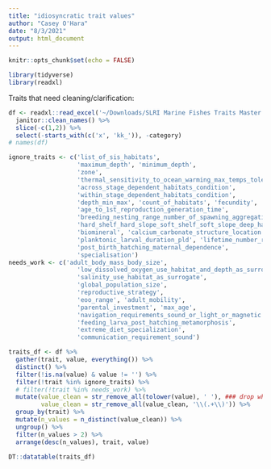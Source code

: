 ```yaml
---
title: "idiosyncratic trait values"
author: "Casey O'Hara"
date: "8/3/2021"
output: html_document
---
```


```r
knitr::opts_chunk$set(echo = FALSE)

library(tidyverse)
library(readxl)
```

Traits that need cleaning/clarification:
```r
df <- readxl::read_excel('~/Downloads/SLRI Marine Fishes Traits Master (1).xlsx', sheet = 1) %>%
  janitor::clean_names() %>%
  slice(-c(1,2)) %>%
  select(-starts_with(c('x', 'kk_')), -category)
# names(df)

ignore_traits <- c('list_of_sis_habitats',
                   'maximum_depth', 'minimum_depth', 
                   'zone', 
                   'thermal_sensitivity_to_ocean_warming_max_temps_tolerated',
                   'across_stage_dependent_habitats_condition',
                   'within_stage_dependent_habitats_condition',
                   'depth_min_max', 'count_of_habitats', 'fecundity',
                   'age_to_1st_reproduction_generation_time',
                   'breeding_nesting_range_number_of_spawning_aggregations_fish',
                   'hard_shelf_hard_slope_soft_shelf_soft_slope_deep_hard_bottom_deep_soft_benthic_subtidal_soft_bottom_suspension_feeder_reef_deep_water_kelp_forest_deep_seamount_beach_surface_water_rocky_reef_coral_reef_seagrass_intertidal_mud_rocky_intertidal_salt_marsh_mangrove_sea_ice_edge',
                   'biomineral', 'calcium_carbonate_structure_location', 'calcium_carbonate_structure_stages', 'can_the_sex_ratio_be_altered_by_a_stressor', 'dependent_interspecific_interactions', 'photosynthetic', 'terrestrial_and_marine_life_stages',
                   'planktonic_larval_duration_pld', 'lifetime_number_reproductive_opportunities',
                   'post_birth_hatching_maternal_dependence',
                   'specialisation')
needs_work <- c('adult_body_mass_body_size',
                   'low_dissolved_oxygen_use_habitat_and_depth_as_surrogate',
                   'salinity_use_habitat_as_surrogate',
                   'global_population_size',
                   'reproductive_strategy',
                   'eoo_range', 'adult_mobility',
                   'parental_investment', 'max_age', 
                   'navigation_requirements_sound_or_light_or_magnetic',
                   'feeding_larva_post_hatching_metamorphosis',
                   'extreme_diet_specialization',
                   'communication_requirement_sound')

traits_df <- df %>%
  gather(trait, value, everything()) %>%
  distinct() %>%
  filter(!is.na(value) & value != '') %>%
  filter(!trait %in% ignore_traits) %>%
  # filter(!trait %in% needs_work) %>%
  mutate(value_clean = str_remove_all(tolower(value), ' '), ### drop whitespace
         value_clean = str_remove_all(value_clean, '\\(.+\\)')) %>%
  group_by(trait) %>%
  mutate(n_values = n_distinct(value_clean)) %>%
  ungroup() %>%
  filter(n_values > 2) %>%
  arrange(desc(n_values), trait, value)

DT::datatable(traits_df)

```
